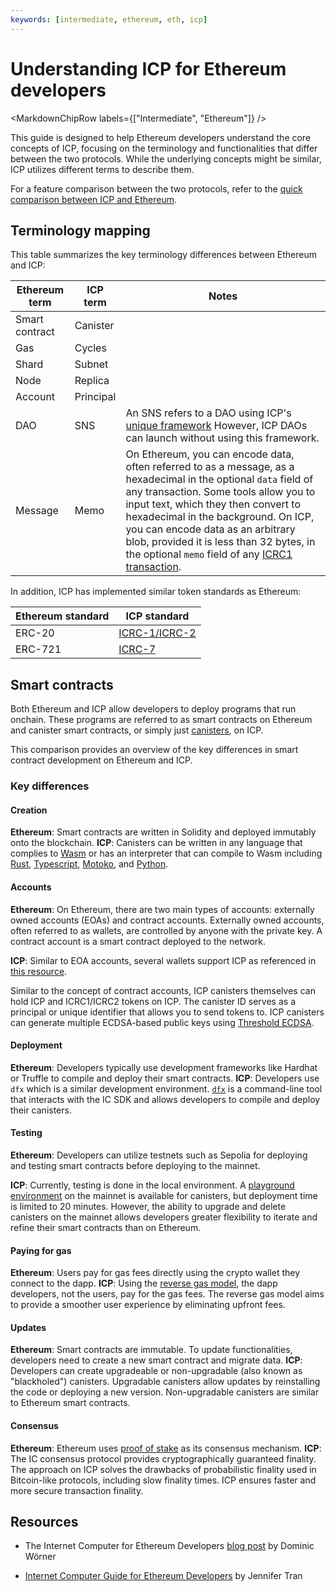 ```yaml
---
keywords: [intermediate, ethereum, eth, icp]
---
```


# Understanding ICP for Ethereum developers

<MarkdownChipRow labels={["Intermediate", "Ethereum"]} />


This guide is designed to help Ethereum developers understand the core concepts of ICP, focusing on the terminology and functionalities that differ between the two protocols. While the underlying concepts might be similar, ICP utilizes different terms to describe them.

For a feature comparison between the two protocols, refer to the [quick comparison between ICP and Ethereum](/docs/current/developer-education/developer-concepts/network-overview#quick-comparison-with-ethereum).

## Terminology mapping
This table summarizes the key terminology differences between Ethereum and ICP:

| Ethereum term | ICP term | Notes |
|---------------|----------|-------|
| Smart contract | Canister |       |
| Gas            | Cycles   |       |
| Shard          | Subnet   |       |
| Node           | Replica  |       |
| Account        | Principal |       |
| DAO            | SNS       | An SNS refers to a DAO using ICP's [unique framework](/docs/current/developer-docs/daos/sns/) However, ICP DAOs can launch without using this framework.|
| Message        | Memo      | On Ethereum, you can encode data, often referred to as a message, as a hexadecimal in the optional `data` field of any transaction. Some tools allow you to input text, which they then convert to hexadecimal in the background. On ICP, you can encode data as an arbitrary blob, provided it is less than 32 bytes, in the optional `memo` field of any [ICRC1 transaction](/docs/current/references/icrc1-standard/#icrc1_transfer). |

In addition, ICP has implemented similar token standards as Ethereum:

| Ethereum standard | ICP standard |
|-------------------|--------------|
| ERC-20            |[ICRC-1/ICRC-2](../../../../references/icrc1-standard) |
| ERC-721           | [ICRC-7](https://github.com/dfinity/ICRC/blob/icrc7-wg-draft/ICRCs/ICRC-7/ICRC-7.md) |


## Smart contracts

Both Ethereum and ICP allow developers to deploy programs that run onchain. These programs are referred to as smart contracts on Ethereum and canister smart contracts, or simply just [canisters](/docs/current/developer-education/developer-concepts/what-are-canisters), on ICP.

This comparison provides an overview of the key differences in smart contract development on Ethereum and ICP.

### Key differences

#### Creation
**Ethereum**: Smart contracts are written in Solidity and deployed immutably onto the blockchain.
**ICP**: Canisters can be written in any language that complies to [Wasm](https://webassembly.org/) or has an interpreter that can compile to Wasm including [Rust](/docs/current/building-dapps/developer-tools/cdks/rust/), [Typescript](/docs/current/developer-docs/backend/typescript), [Motoko](/docs/current/motoko/main/getting-started/motoko-introduction), and [Python](/docs/current/developer-docs/backend/python/).

#### Accounts
**Ethereum**: On Ethereum, there are two main types of accounts: externally owned accounts (EOAs) and contract accounts. Externally owned accounts, often referred to as wallets, are controlled by anyone with the private key. A contract account is a smart contract deployed to the network.

**ICP**: Similar to EOA accounts, several wallets support ICP as referenced in [this resource](https://support.dfinity.org/hc/en-us/articles/4405480810644-Which-wallets-can-store-ICP-utility-tokens).

Similar to the concept of contract accounts, ICP canisters themselves can hold ICP and ICRC1/ICRC2 tokens on ICP. The canister ID serves as a principal or unique identifier that allows you to send tokens to. ICP canisters can generate multiple ECDSA-based public keys using [Threshold ECDSA](/docs/current/developer-docs/smart-contracts/encryption/t-ecdsa).

#### Deployment
**Ethereum**: Developers typically use development frameworks like Hardhat or Truffle to compile and deploy their smart contracts.
**ICP**: Developers use `dfx` which is a similar development environment. [`dfx`](/docs/current/building-dapps/getting-started/install#installing-dfx-via-dfxvm) is a command-line tool that interacts with the IC SDK and allows developers to compile and deploy their canisters.

#### Testing

**Ethereum**: Developers can utilize testnets such as Sepolia for deploying and testing smart contracts before deploying to the mainnet.

**ICP**: Currently, testing is done in the local environment. A [playground environment](/docs/current/building-dapps/getting-started/deploy-and-manage/) on the mainnet is available for canisters, but deployment time is limited to 20 minutes. However, the ability to upgrade and delete canisters on the mainnet allows developers greater flexibility to iterate and refine their smart contracts than on Ethereum.


#### Paying for gas

**Ethereum**: Users pay for gas fees directly using the crypto wallet they connect to the dapp.
**ICP**: Using the [reverse gas model](/docs/current/developer-education/developer-concepts/gas-cost#the-reverse-gas-model), the dapp developers, not the users, pay for the gas fees. The reverse gas model aims to provide a smoother user experience by eliminating upfront fees.

#### Updates
**Ethereum**: Smart contracts are immutable. To update functionalities, developers need to create a new smart contract and migrate data.
**ICP**: Developers can create upgradeable or non-upgradable (also known as "blackholed") canisters. Upgradable canisters allow updates by reinstalling the code or deploying a new version. Non-upgradable canisters are similar to Ethereum smart contracts.

#### Consensus

**Ethereum**: Ethereum uses [proof of stake](https://ethereum.org/en/developers/docs/consensus-mechanisms/pos/) as its consensus mechanism.
**ICP**: The IC consensus protocol provides cryptographically guaranteed finality. The approach on ICP solves the drawbacks of probabilistic finality used in Bitcoin-like protocols, including slow finality times. ICP ensures faster and more secure transaction finality.

## Resources

- The Internet Computer for Ethereum Developers [blog post](https://medium.com/dfinity/the-internet-computer-for-ethereum-developers-3331b50db31b) by Dominic Wörner

- [Internet Computer Guide for Ethereum Developers](https://github.com/jennifertrin/ICEthereumGuide) by Jennifer Tran